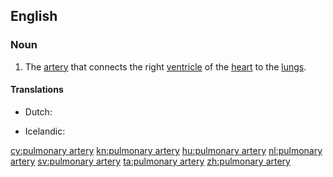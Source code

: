==English==
{{wikipedia}}

===Noun===
{{en-noun|pl=pulmonary arteries|head=[[pulmonary]] [[artery]]}}

# {{context|anatomy|lang=en}} The [[artery]] that connects the right [[ventricle]] of the [[heart]] to the [[lung]]s.

====Translations====
{{trans-top|artery that connects the right ventricle of the heart to the lungs}}
* Dutch: {{t+|nl|longslagader|c}}
{{trans-mid}}
* Icelandic: {{t+|is|lungnaslagæð|f}}
{{trans-bottom}}

[[cy:pulmonary artery]]
[[kn:pulmonary artery]]
[[hu:pulmonary artery]]
[[nl:pulmonary artery]]
[[sv:pulmonary artery]]
[[ta:pulmonary artery]]
[[zh:pulmonary artery]]